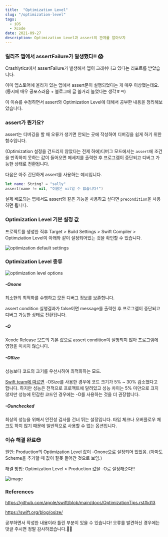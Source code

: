 ```yaml
---
title:  "Optimization Level"
slug: "/optimization-level"
tags:
  - iOS
  - Xcode
date: 2021-09-27
description: Optimization Level과 assert의 관계를 알아보쟈
---
```

### 릴리즈 앱에서 assertFailure가 발생했다!! 😱
Crashlytics에서 assertFailure가 발생해서 앱이 크래쉬나고 있다는 리포트를 받았습니다.

이미 앱스토어에 올라가 있는 앱에서 assert문이 실행되었다는 게 매우 이상했는데요. 
(동시에 매우 공포스러움 + 블로그에 글 쓸거리 늘었다는 생각ㅎㅋ)

이 이슈를 수정하면서 assert와 Optimization Level에 대해서 공부한 내용을 정리해보았습니다.

### assert가 뭔가요?
assert는 디버깅을 할 때 오류가 생기면 안되는 곳에 작성하여 디버깅을 쉽게 하기 위한 함수입니다.

(Optimization 설정을 건드리지 않았다는 전제 하에)디버그 모드에서는 `assert`에 조건을 만족하지 못하는 값이 들어오면 메세지를 출력한 후 프로그램이 중단되고 디버그 가능한 상태로 전환됩니다.

다음은 아주 간단하게 assert를 사용하는 예시입니다.
```swift
let name: String? = "sally"
assert(name != nil, "이름은 nil일 수 없습니다!")
```

실제 배포되는 앱에서도 assert와 같은 기능을 사용하고 싶다면 `precondition`을 사용하면 됩니다.

### Optimization Level 기본 설정 값
프로젝트를 생성한 직후 Target > Build Settings > Swift Compiler > Optimziation Level이 아래와 같이 설정되어있는 것을 확인할 수 있습니다.

![optimization default settings](./optimization-default-settings.png)

### Optimization Level 종류
![optimization level options](./optimization-options.png)
##### -Onone
최소한의 최적화를 수행하고 모든 디버그 정보를 보존합니다.

assert condition 실행결과가 false이면 message를 출력한 후 프로그램이 중단되고 디버그 가능한 상태로 전환됩니다.

##### -O
Xcode Release 모드의 기본 값으로 assert condition이 실행되지 않아 프로그램에 영향을 미치지 않습니다.

##### -OSize
성능보다 코드의 크기를 우선시하여 최적화하는 모드.

[Swift team에 따르면](https://swift.org/blog/osize/) -OSize를 사용한 경우에 코드 크기가 5% ~ 30% 감소했다고 합니다.
하지만 성능은 전적으로 프로젝트에 달려있고 성능 차이는 5% 미만으로 크지 않지만 성능에 민감한 코드인 경우에는 -O를 사용하는 것을 더 권장합니다.

##### -Ounchecked
최상의 성능을 위해서 안전성 검사를 건너 뛰는 설정입니다.
타입 체크나 오버플로우 체크도 하지 않기 때문에 일반적으로 사용할 수 없는 옵션입니다.

### 이슈 해결 완료😎
원인: Production의 Optimization Level 값이 -Onone으로 설정되어 있었음. 
(아마도 Scheme을 추가할 때 값이 잘못 들어간 것으로 보임.)

해결 방법: Optimization Level > Production 값을 -O로 설정해준다!!

![image](./optimization-level.png)


### References
https://github.com/apple/swift/blob/main/docs/OptimizationTips.rst#id13

https://swift.org/blog/osize/


공부하면서 작성한 내용이라 틀린 부분이 있을 수 있습니다! 오류를 발견하신 경우에는 댓글 주시면 정말 감사하겠습니다.🙇‍♀️